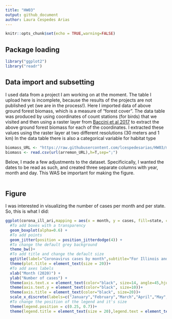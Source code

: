 ```yaml
---
title: "HW03"
output: github_document
author: Laura Cespedes Arias
---
```


```r
knitr::opts_chunk$set(echo = TRUE,warning=FALSE)
```

## Package loading
```r
library("ggplot2")
library("readr")
```

## Data import and subsetting

I used data from a project I am working on at the moment. The table I upload here is incomplete, because the results of the projects are not published yet (we are in the process!). Here I imported data of above ground forest biomass, which is a measure of "forest cover". The data table was produced by using coordinates of count stations (for birds) that we visited and then using a raster layer from [Baccini et al 2017](https://science.sciencemag.org/content/early/2017/09/27/science.aam5962?versioned=true) to extract the above ground forest biomass for each of the coordinates. I extracted these values using the raster layer at two different resolutions (30 meters and 1 km) In the data table there is also a categorical variable for habitat type
```r
biomass_URL <- "https://raw.githubusercontent.com/lcespedesarias/HW03/master/Arremon/Physical_condition.csv"
biomass <- read.csv(url(arremon_URL),h=T,sep=";")
```

Below, I made a few adjustments to the dataset. Specificically, I wanted the dates to be read as such, and created three separate columns with year, month and day. This WAS be important for making the figure.
```r
```


## Figure

I was interested in visualizing the number of cases per month and per state. So, this is what I did: 
```r
ggplot(corona_ill_ari,mapping = aes(x = month, y = cases, fill=state, color=state)) +
  #To add boxes with a transparency
  geom_boxplot(alpha=0.6) +
  #To add points
  geom_jitter(position = position_jitterdodge(4)) +
  #To change the default grey background
  theme_bw()+
  #To add title and change the default size
  ggtitle(label="Coronavirus cases by month",subtitle="For Illinois and Arizona")+
  theme(plot.title = element_text(size = 20))+
  #To add axes labels
  xlab("Month (2020)") +
  ylab("Number of cases") +
  theme(axis.text.x = element_text(color="black", size=14, angle=45,hjust=1))+
  theme(axis.text.y = element_text(color="black", size=10))+
  theme(axis.title = element_text(color="black", size=20))+
  scale_x_discrete(labels=c("January","February","March","April","May","June","July"))+
  #To change the position of the legend and it's size
  theme(legend.position = c(0.25, 0.7))+
  theme(legend.title = element_text(size = 20),legend.text = element_text(size = 15))
```



